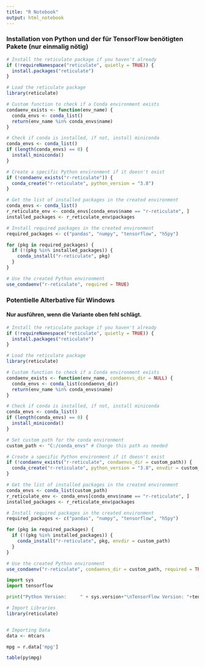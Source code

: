---
title: "R Notebook"
output: html_notebook
---


### Installation von Python und der für TensorFlow benötigten Pakete (nur einmalig nötig) ###

```{r}
# Install the reticulate package if you haven't already
if (!requireNamespace("reticulate", quietly = TRUE)) {
  install.packages("reticulate")
}

# Load the reticulate package
library(reticulate)

# Custom function to check if a Conda environment exists
condaenv_exists <- function(env_name) {
  conda_envs <- conda_list()
  return(env_name %in% conda_envs$name)
}

# Check if conda is installed, if not, install miniconda
conda_envs <- conda_list()
if (length(conda_envs) == 0) {
  install_miniconda()
}

# Create a specific Python environment if it doesn't exist
if (!condaenv_exists("r-reticulate")) {
  conda_create("r-reticulate", python_version = "3.8")
}

# Get the list of installed packages in the created environment
conda_envs <- conda_list()
r_reticulate_env <- conda_envs[conda_envs$name == "r-reticulate", ]
installed_packages <- r_reticulate_env$packages

# Install required packages in the created environment
required_packages <- c("pandas", "numpy", "tensorflow", "h5py")

for (pkg in required_packages) {
  if (!(pkg %in% installed_packages)) {
    conda_install("r-reticulate", pkg)
  }
}

# Use the created Python environment
use_condaenv("r-reticulate", required = TRUE)

```



### Potentielle Alterbative für Windows ###
#### Nur ausführen, wenn die Variante oben fehl schlägt. ####
```{r}
# Install the reticulate package if you haven't already
if (!requireNamespace("reticulate", quietly = TRUE)) {
  install.packages("reticulate")
}

# Load the reticulate package
library(reticulate)

# Custom function to check if a Conda environment exists
condaenv_exists <- function(env_name, condaenvs_dir = NULL) {
  conda_envs <- conda_list(condaenvs_dir)
  return(env_name %in% conda_envs$name)
}

# Check if conda is installed, if not, install miniconda
conda_envs <- conda_list()
if (length(conda_envs) == 0) {
  install_miniconda()
}

# Set custom path for the conda environment
custom_path <- "C:/conda_envs" # Change this path as needed

# Create a specific Python environment if it doesn't exist
if (!condaenv_exists("r-reticulate", condaenvs_dir = custom_path)) {
  conda_create("r-reticulate", python_version = "3.8", envdir = custom_path)
}

# Get the list of installed packages in the created environment
conda_envs <- conda_list(custom_path)
r_reticulate_env <- conda_envs[conda_envs$name == "r-reticulate", ]
installed_packages <- r_reticulate_env$packages

# Install required packages in the created environment
required_packages <- c("pandas", "numpy", "tensorflow", "h5py")

for (pkg in required_packages) {
  if (!(pkg %in% installed_packages)) {
    conda_install("r-reticulate", pkg, envdir = custom_path)
  }
}

# Use the created Python environment
use_condaenv("r-reticulate", condaenvs_dir = custom_path, required = TRUE)


```



```{python}
import sys
import tensorflow

print("Python Version:     " + sys.version+"\nTensorFlow Version: "+tensorflow.__version__)

```

```{r}
# Import Libraries
library(reticulate)


# Importing Data
data <- mtcars

```


```{python}
mpg = r.data['mpg']

```


```{r}
table(py$mpg)

```


